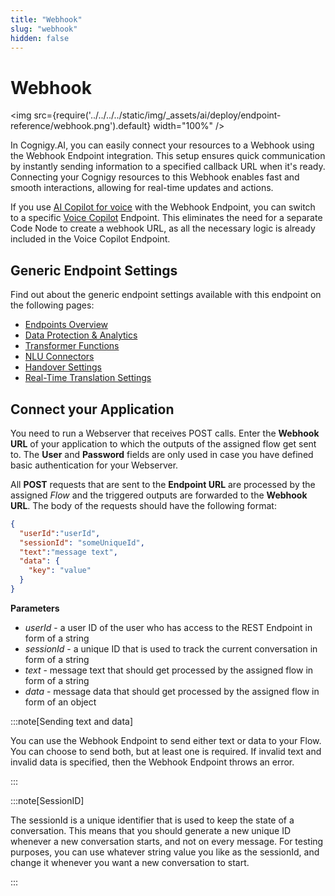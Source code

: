 ```yaml
---
title: "Webhook" 
slug: "webhook" 
hidden: false 
---
```



# Webhook

<img src={require('../../../../static/img/_assets/ai/deploy/endpoint-reference/webhook.png').default} width="100%" />

<HandoverProviderDeprecation />

In Cognigy.AI, you can easily connect your resources to a Webhook using the Webhook Endpoint integration. This setup ensures quick communication by instantly sending information to a specified callback URL when it's ready. Connecting your Cognigy resources to this Webhook enables fast and smooth interactions, allowing for real-time updates and actions.

If you use [AI Copilot for voice](../../../ai-copilot/voice/voice-overview.mdx) with the Webhook Endpoint, you can switch to a specific [Voice Copilot](voice-copilot.mdx) Endpoint. This eliminates the need for a separate Code Node to create a webhook URL, as all the necessary logic is already included in the Voice Copilot Endpoint.

## Generic Endpoint Settings

Find out about the generic endpoint settings available with this endpoint on the following pages:

- [Endpoints Overview](../endpoints/overview.mdx) 
- [Data Protection & Analytics](../endpoints/data-protection-and-analytics.mdx)
- [Transformer Functions](../endpoints/transformers/transformers.mdx) 
- [NLU Connectors](../../empower/nlu/external/nlu-connectors.mdx)
- [Handover Settings](../endpoints/handover-settings.mdx)
- [Real-Time Translation Settings](../endpoints/real-time-translation-settings.mdx)

<InjectAndNotify />

## Connect your Application

You need to run a Webserver that receives POST calls. Enter the **Webhook URL** of your application to which the outputs of the assigned flow get sent to. The **User** and **Password** fields are only used in case you have defined basic authentication for your Webserver.

All **POST** requests that are sent to the **Endpoint URL** are processed by the assigned *Flow* and the triggered outputs are forwarded to the **Webhook URL**. The body of the requests should have the following format:

```JSON
{
  "userId":"userId",
  "sessionId": "someUniqueId",
  "text":"message text",
  "data": {
    "key": "value"
  }
}
```

**Parameters**

- *userId* - a user ID of the user who has access to the REST Endpoint in form of a string
- *sessionId* - a unique ID that is used to track the current conversation in form of a string
- *text* - message text that should get processed by the assigned flow in form of a string
- *data* - message data that should get processed by the assigned flow in form of an object

:::note[Sending text and data]

  You can use the Webhook Endpoint to send either text or data to your Flow. You can choose to send both, but at least one is required. If invalid text and invalid data is specified, then the Webhook Endpoint throws an error.

:::

:::note[SessionID]

  The sessionId is a unique identifier that is used to keep the state of a conversation. This means that you should generate a new unique ID whenever a new conversation starts, and not on every message. For testing purposes, you can use whatever string value you like as the sessionId, and change it whenever you want a new conversation to start.

:::

